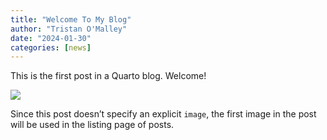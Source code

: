 ```yaml
---
title: "Welcome To My Blog"
author: "Tristan O'Malley"
date: "2024-01-30"
categories: [news]
---
```


This is the first post in a Quarto blog. Welcome!

![](thumbnail.jpg)

Since this post doesn't specify an explicit `image`, the first image in the post will be used in the listing page of posts.
